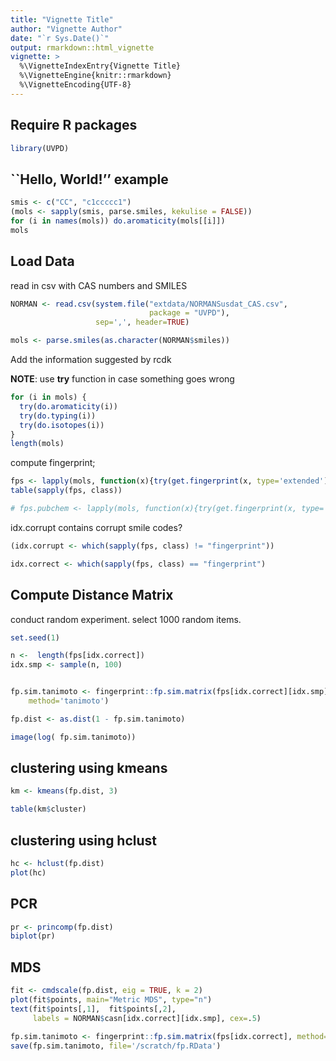 ```yaml
---
title: "Vignette Title"
author: "Vignette Author"
date: "`r Sys.Date()`"
output: rmarkdown::html_vignette
vignette: >
  %\VignetteIndexEntry{Vignette Title}
  %\VignetteEngine{knitr::rmarkdown}
  %\VignetteEncoding{UTF-8}
---
```



## Require R packages

```r
library(UVPD)
```


## ``Hello, World!'' example

```r
smis <- c("CC", "c1ccccc1")
(mols <- sapply(smis, parse.smiles, kekulise = FALSE))
for (i in names(mols)) do.aromaticity(mols[[i]])
mols
```

## Load Data

read in csv with CAS numbers and SMILES

```r
NORMAN <- read.csv(system.file("extdata/NORMANSusdat_CAS.csv", 
                               package = "UVPD"),
                   sep=',', header=TRUE)
```


```R
mols <- parse.smiles(as.character(NORMAN$smiles))
```

Add the information suggested by rcdk

__NOTE__: use __try__ function in case something goes wrong
```r
for (i in mols) {
  try(do.aromaticity(i))
  try(do.typing(i))
  try(do.isotopes(i))
}
length(mols)
```


compute fingerprint; 
```r
fps <- lapply(mols, function(x){try(get.fingerprint(x, type='extended'))})
table(sapply(fps, class))

# fps.pubchem <- lapply(mols, function(x){try(get.fingerprint(x, type='pubchem'))})
```


idx.corrupt contains corrupt smile codes?
```r

(idx.corrupt <- which(sapply(fps, class) != "fingerprint"))

idx.correct <- which(sapply(fps, class) == "fingerprint")
```

## Compute Distance Matrix


conduct random experiment. select 1000 random items.
```r
set.seed(1)

n <-  length(fps[idx.correct])
idx.smp <- sample(n, 100)


fp.sim.tanimoto <- fingerprint::fp.sim.matrix(fps[idx.correct][idx.smp],
	method='tanimoto')

fp.dist <- as.dist(1 - fp.sim.tanimoto)

image(log( fp.sim.tanimoto))
```

## clustering using kmeans


```r

km <- kmeans(fp.dist, 3)

table(km$cluster)

```

## clustering using hclust

```r
hc <- hclust(fp.dist)
plot(hc)
```


## PCR

```r

pr <- princomp(fp.dist)
biplot(pr)

```

## MDS


```r
fit <- cmdscale(fp.dist, eig = TRUE, k = 2)
plot(fit$points, main="Metric MDS", type="n")
text(fit$points[,1],  fit$points[,2],
     labels = NORMAN$casn[idx.correct][idx.smp], cex=.5) 
```


```r
fp.sim.tanimoto <- fingerprint::fp.sim.matrix(fps[idx.correct], method='tanimoto')
save(fp.sim.tanimoto, file='/scratch/fp.RData')

```
